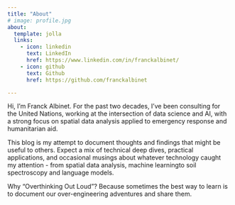 ```yaml
---
title: "About"
# image: profile.jpg
about:
  template: jolla
  links:
    - icon: linkedin
      text: LinkedIn
      href: https://www.linkedin.com/in/franckalbinet/
    - icon: github
      text: Github
      href: https://github.com/franckalbinet

---
```


Hi, I'm Franck Albinet. For the past two decades, I've been consulting for the United Nations, working at the intersection of data science and AI, with a strong focus on spatial data analysis applied to emergency response and humanitarian aid.

This blog is my attempt to document thoughts and findings that might be useful to others. Expect a mix of technical deep dives, practical applications, and occasional musings about whatever technology caught my attention - from spatial data analysis, machine learningto soil spectroscopy and language models.

Why "Overthinking Out Loud"? Because sometimes the best way to learn is to document our over-engineering adventures and share them.
